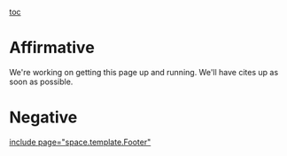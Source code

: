 [[toc]]
=Affirmative= 
We're working on getting this page up and running. We'll have cites up as soon as possible.
=Negative= 

[[include page="space.template.Footer"]]